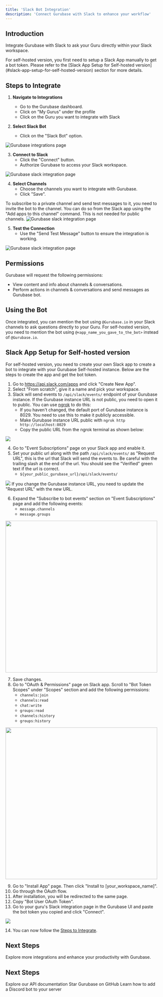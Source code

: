 ```yaml
---
title: 'Slack Bot Integration'
description: 'Connect Gurubase with Slack to enhance your workflow'
---
```


## Introduction

Integrate Gurubase with Slack to ask your Guru directly within your Slack workspace.

<Note>
For self-hosted version, you first need to setup a Slack App manually to get a bot token. Please refer to the [Slack App Setup for Self-hosted version](#slack-app-setup-for-self-hosted-version) section for more details.
</Note>

## Steps to Integrate

1. **Navigate to Integrations**
   - Go to the Gurubase dashboard.
   - Click on "My Gurus" under the profile
   - Click on the Guru you want to integrate with Slack

2. **Select Slack Bot**
   - Click on the "Slack Bot" option.

<Frame>
  <img src="/images/gurubase-integrations-1.png" alt="Gurubase integrations page"/>
</Frame>

3. **Connect to Slack**
   - Click the "Connect" button.
   - Authorize Gurubase to access your Slack workspace.

<Frame>
  <img src="/images/gurubase-slack-integrations-2.png" alt="Gurubase slack integration page" />
</Frame>


4. **Select Channels**
   - Choose the channels you want to integrate with Gurubase.
   - Click "Save".

<Note>
To subscribe to a private channel and send test messages to it, you need to invite the bot to the channel. You can do so from the Slack app using the "Add apps to this channel" command. This is not needed for public channels.
</Note>

<Frame>
  <img src="/images/gurubase-slack-integrations-3.png" alt="Gurubase slack integration page" />
</Frame>


5. **Test the Connection**
   - Use the "Send Test Message" button to ensure the integration is working.

<Frame>
  <img src="/images/gurubase-slack-integrations-4.png" alt="Gurubase slack integration page" />
</Frame>

## Permissions

Gurubase will request the following permissions:
- View content and info about channels & conversations.
- Perform actions in channels & conversations and send messages as Gurubase bot.

## Using the Bot

Once integrated, you can mention the bot using `@Gurubase.io` in your Slack channels to ask questions directly to your Guru.
<Note>
For self-hosted version, you need to mention the bot using `@<app_name_you_gave_to_the_bot>` instead of `@Gurubase.io`.
</Note>

## Slack App Setup for Self-hosted version
For self-hosted version, you need to create your own Slack app to create a bot to integrate with your Gurubase Self-hosted instance. Below are the steps to create the app and get the bot token.

1. Go to https://api.slack.com/apps and click "Create New App".
2. Select "From scratch", give it a name and pick your workspace.
3. Slack will send events to  `/api/slack/events/` endpoint of your Gurubase instance. If the Gurubase instance URL is not public, you need to open it to public. You can use [ngrok](https://ngrok.com/) to do this:
   - If you haven't changed, the default port of Gurubase instance is 8029. You need to use this to make it publicly accessible.
   - Make Gurubase instance URL public with `ngrok http http://localhost:8029`
   - Copy the public URL from the ngrok terminal as shown below:

<Frame>
  <img src="/images/slack-ngrok-url.png"/>
</Frame>

4. Go to "Event Subscriptions" page on your Slack app and enable it.
5. Set your public url along with the path `/api/slack/events/` as "Request URL", this is the url that Slack will send the events to. Be careful with the trailing slash at the end of the url. You should see the "Verified" green text if the url is correct.
    - `${your_public_gurubase_url}/api/slack/events/`

<Frame>
  <img src="/images/slack-url-verified.png"/>
</Frame>

<Note type="warning">
If you change the Gurubase instance URL, you need to update the "Request URL" with the new URL.
</Note>

6. Expand the "Subscribe to bot events" section on "Event Subscriptions" page and add the following events:
    - `message.channels`
    - `message.groups`

<Frame>
  <img src="/images/slack-event-subscriptions.png" width="500"/>
</Frame>

7. Save changes.
8. Go to "OAuth & Permissions" page on Slack app. Scroll to "Bot Token Scopes" under "Scopes" section and add the following permissions:
    - `channels:join`
    - `channels:read`
    - `chat:write`
    - `groups:read`
    - `channels:history`
    - `groups:history`

<Frame>
  <img src="/images/slack-bot-permissions.png" width="500"/>
</Frame>

9. Go to "Install App" page. Then click "Install to [your_workspace_name]".
10. Go through the OAuth flow.
11. After installation, you will be redirected to the same page.
12. Copy "Bot User OAuth Token".
13. Go to your guru's Slack integration page in the Gurubase UI and paste the bot token you copied and click "Connect".

<Frame>
  <img src="/images/slack-bot-token-input.png"/>
</Frame>

14. You can now follow the [Steps to Integrate](/integrations/slack-bot#steps-to-integrate).


## Next Steps

Explore more integrations and enhance your productivity with Gurubase. 

## Next Steps

<CardGroup cols={2}>
  <Card
    title="API Reference"
    icon="code"
    href="/api-reference/introduction"
  >
    Explore our API documentation
  </Card>
  <Card
    title="Star Gurubase on GitHub"
    icon="github"
    href="https://github.com/Gurubase/gurubase"
  >
    Star Gurubase on GitHub
  </Card>
  <Card
    title="Add Discord Bot to Your Server"
    icon="discord"
    href="/integrations/discord-bot"
  >
    Learn how to add a Discord bot to your server
  </Card>
</CardGroup>
